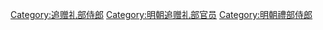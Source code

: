 [[Category:追赠礼部侍郎|Category:追赠礼部侍郎]]
[[Category:明朝追赠礼部官员|Category:明朝追赠礼部官员]]
[[Category:明朝禮部侍郎|Category:明朝禮部侍郎]]